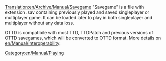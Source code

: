 [[Translation:en/Archive/Manual/Savegame]]
[[Category:en/Manual/Playing]]
"Savegame" is a file with extension .sav containing previously played and saved singleplayer or multiplayer game.
It can be loaded later to play in both singleplayer and multiplayer without any data loss.

OTTD is compatibile with most TTD, TTDPatch and previous versions of OTTD savegames, which will be converted to OTTD format. More details on [[en/Manual/Interoperability]].